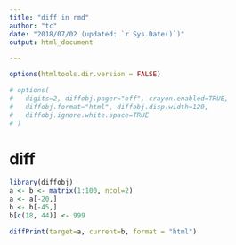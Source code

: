 ```yaml
---
title: "diff in rmd"
author: "tc"
date: "2018/07/02 (updated: `r Sys.Date()`)"
output: html_document

---
```


```r
options(htmltools.dir.version = FALSE)

# options(
#   digits=2, diffobj.pager="off", crayon.enabled=TRUE,
#   diffobj.format="html", diffobj.disp.width=120,
#   diffobj.ignore.white.space=TRUE
# )
```

# diff


<style type='text/css'>
/* Structural CSS ------------------------------------------------------------*/
/*
 * TBD whether we want a more fully table like structure; some of the visual
 * cues provided by the current set-up are useful (line wraps, etc.)
 */

DIV.diffobj_container PRE {
  white-space: pre-wrap;
  margin: 0;
}
DIV.diffobj_container DIV.row {
  width: 100%;
  font-family: monospace;
  display: table;
  table-layout: fixed;
}
DIV.diffobj_container DIV.line {
  width: auto;
  display: table-cell;
  overflow: hidden;
}
DIV.diffobj_container DIV.line>DIV {
  width: 100%;
  display: table;
  table-layout: auto;
}
DIV.diffobj_container DIV.line.banner>DIV {
  display: table;
  table-layout: auto; /* set to fixed in JS */
}
DIV.diffobj_container DIV.text {
  display: table-cell;
  width: 100%;
}
DIV.diffobj_container DIV.gutter {
  display: table-cell;
  padding: 0 0.2em;
}
DIV.diffobj_container DIV.gutter DIV {
  display: table-cell;
}
#diffobj_content_meta DIV.diffobj_container DIV.row {
  width: auto;
}
#diffobj_banner_meta DIV.diffobj_container DIV.line.banner>DIV {
  table-layout: auto;
}
#diffobj_outer {
  overflow: hidden;
}
/* Summary -------------------------------------------------------------------*/ 

DIV.diffobj_container DIV.summary DIV.map {
  word-wrap: break-word;
  padding-left: 1em;
}
DIV.diffobj_container DIV.summary DIV.detail {
  padding-left: 1em;
}

/* Common elements -----------------------------------------------------------*/

DIV.diffobj_container DIV.line.banner {
  font-size: 1.2em;
  font-weight: bold;
  overflow: hidden;
}
/* truncate banners */
DIV.diffobj_container DIV.line.banner DIV.text DIV{
  white-space: nowrap;
  overflow: hidden;
  text-overflow: ellipsis;
  width: 100%;             /* need to compute and set in JS */
}
DIV.diffobj_container DIV.gutter,
DIV.diffobj_container DIV.guide,
DIV.diffobj_container DIV.fill,
DIV.diffobj_container DIV.context_sep,
DIV.diffobj_container SPAN.trim {
  color: #999;
}
DIV.diffobj_container DIV.header {
  font-size: 1.1em;
}
DIV.diffobj_container DIV.text>DIV.match,
DIV.diffobj_container DIV.text>DIV.guide {
  background-color: #ffffff;
}
DIV.diffobj_container DIV.text>DIV.fill {
  background-color: transparent;
}
DIV.diffobj_container DIV.text>DIV {
  padding-right: 3px;
}
DIV.diffobj_container DIV.text>DIV {
  border-left: 1px solid #888888;
}
DIV.diffobj_container DIV.line {
  background-color: #eeeeee;
}
DIV.diffobj_container DIV.text>DIV,
DIV.diffobj_container DIV.header {
  padding-left: 0.5em;
}
DIV.diffobj_container DIV.line>DIV.match,
DIV.diffobj_container DIV.line>DIV.fill,
DIV.diffobj_container DIV.line>DIV.guide {
  border-left: 1px solid #888888;
}
/* github inspired color scheme - default ------------------------------------*/

DIV.diffobj_container.light.rgb SPAN.word.insert,
DIV.diffobj_container.light.rgb DIV.line>DIV.insert {
  background-color: #a6f3a6;
}
DIV.diffobj_container.light.rgb SPAN.word.delete,
DIV.diffobj_container.light.rgb DIV.line>DIV.delete {
  background-color: #f8c2c2;
}
DIV.diffobj_container.light.rgb DIV.text>DIV.insert {
  background-color: #efffef;
}
DIV.diffobj_container.light.rgb DIV.text>DIV.insert,
DIV.diffobj_container.light.rgb DIV.line>DIV.insert {
  border-left: 1px solid #33bb33;
}
DIV.diffobj_container.light.rgb DIV.text>DIV.delete {
  background-color: #ffefef;
}
DIV.diffobj_container.light.rgb DIV.text>DIV.delete,
DIV.diffobj_container.light.rgb DIV.line>DIV.delete {
  border-left: 1px solid #cc6666;
}
DIV.diffobj_container.light.rgb DIV.header {
  background-color: #e0e6fa;
  border-left: 1px solid #9894b6;
}
/* Yellow Blue variation -----------------------------------------------------*/

DIV.diffobj_container.light.yb SPAN.word.insert,
DIV.diffobj_container.light.yb DIV.line>DIV.insert {
  background-color: #c0cfff;
}
DIV.diffobj_container.light.yb SPAN.word.delete,
DIV.diffobj_container.light.yb DIV.line>DIV.delete {
  background-color: #e7e780;
}
DIV.diffobj_container.light.yb DIV.text>DIV.insert {
  background-color: #efefff;
}
DIV.diffobj_container.light.yb DIV.text>DIV.insert,
DIV.diffobj_container.light.yb DIV.line>DIV.insert {
  border-left: 1px solid #3333bb;
}
DIV.diffobj_container.light.yb DIV.text>DIV.delete {
  background-color: #fefee5;
}
DIV.diffobj_container.light.yb DIV.text>DIV.delete,
DIV.diffobj_container.light.yb DIV.line>DIV.delete {
  border-left: 1px solid #aaaa55;
}
DIV.diffobj_container.light.yb DIV.header {
  background-color: #afafaf;
  border-left: 1px solid #e3e3e3;
  color: #e9e9e9;
}
DIV.diffobj_container.light.yb DIV.line {
  background-color: #eeeeee;
}
</style>

```r
library(diffobj)
a <- b <- matrix(1:100, ncol=2)
a <- a[-20,]
b <- b[-45,]
b[c(18, 44)] <- 999

diffPrint(target=a, current=b, format = "html")
```


